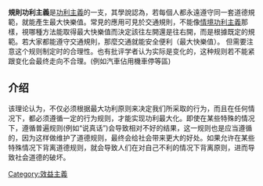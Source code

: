 {{Unreferenced|time=2012-04-03T13:46:46+00:00 }}'''規則功利主義'''是[[功利主義|功利主義]]的一支，其學說認為，若每個人都永遠遵守同一套道德規範，就能產生最大快樂值。常見的應用可見於交通規則，不能像[[情境功利主義|情境功利主義]]那樣，視哪種方法能取得最大快樂值而決定該往左開還是往右開，而是根據既定的規範。若大家都能遵守交通規則，那麼交通就能安全便利（最大快樂值）。
但需要注意这个规则制定时的合理性。也有批评学者认为实际是变化的，这种规则若不能紧跟变化会最终走向不合理。(例如汽車佔用機車停等區)

==介绍==
该理论认为，不仅必须根据最大功利原则来决定我们所采取的行为，而且在任何情况下，都必须遵循一定的行为规则，才能实现功利最大化。即使在某些特殊的情况下，遵循普遍规则(例如“说真话”)会导致相对不好的结果，这一规则也是应当遵循的，因为这样做维护了道德规则，最终会给社会带来更大的好处。如果允许在某些特殊情况下背离道德规则，就会导致人们在对自己不利的情况下背离原则，进而导致社会道德的破坏。
[[Category:效益主義|Category:效益主義]]